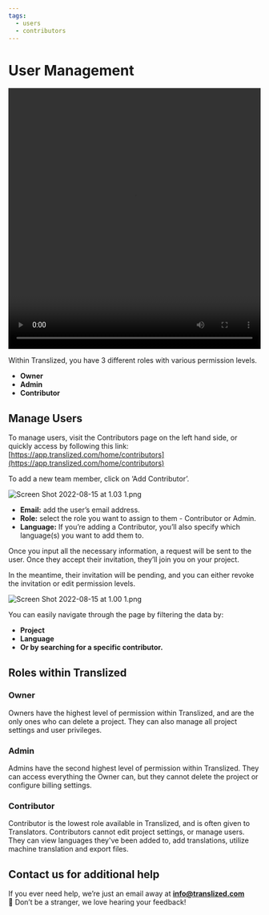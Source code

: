 ```yaml
---
tags:
  - users
  - contributors
---
```


# User Management

<video width="100%" height="520" controls>
  <source
    src="/guides/user-management/Translized Guide_-_Manage_Users.mp4"
    type="video/mp4"
  />
</video>

Within Translized, you have 3 different roles with various permission levels.

- **Owner**
- **Admin**
- **Contributor**

## Manage Users

To manage users, visit the Contributors page on the left hand side, or quickly access by following this link: [https://app.translized.com/home/contributors](https://app.translized.com/home/contributors)

To add a new team member, click on ‘Add Contributor’.

![Screen Shot 2022-08-15 at 1.03 1.png](/guides/user-management/Screen_Shot_2022-08-15_at_1.03_1.png)

- **Email:** add the user’s email address.
- **Role:** select the role you want to assign to them - Contributor or Admin.
- **Language:** If you’re adding a Contributor, you’ll also specify which language(s) you want to add them to.

Once you input all the necessary information, a request will be sent to the user. Once they accept their invitation, they’ll join you on your project.

In the meantime, their invitation will be pending, and you can either revoke the invitation or edit permission levels.

![Screen Shot 2022-08-15 at 1.00 1.png](/guides/user-management/Screen_Shot_2022-08-15_at_1.00_1.png)

You can easily navigate through the page by filtering the data by:

- **Project**
- **Language**
- **Or by searching for a specific contributor.**

## Roles within Translized

### Owner

Owners have the highest level of permission within Translized, and are the only ones who can delete a project. They can also manage all project settings and user privileges.

### Admin

Admins have the second highest level of permission within Translized. They can access everything the Owner can, but they cannot delete the project or configure billing settings.

### Contributor

Contributor is the lowest role available in Translized, and is often given to Translators. Contributors cannot edit project settings, or manage users. They can view languages they've been added to, add translations, utilize machine translation and export files.

## Contact us for additional help

If you ever need help, we’re just an email away at **info@translized.com** 👋 Don’t be a stranger, we love hearing your feedback!
